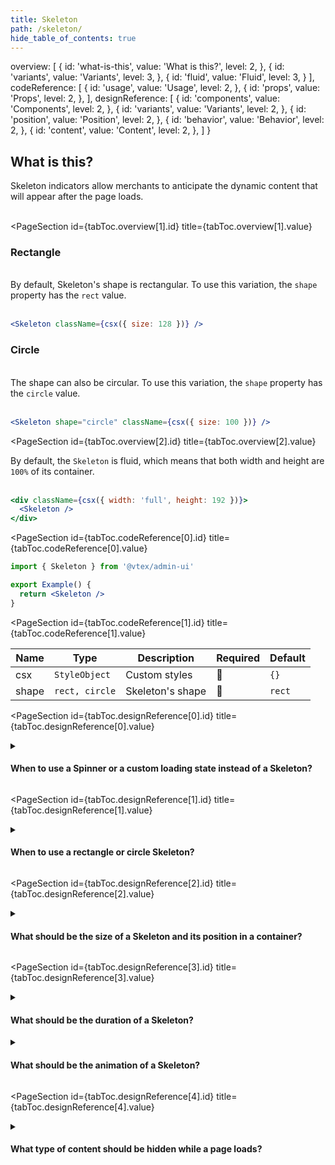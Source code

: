 ```yaml
---
title: Skeleton
path: /skeleton/
hide_table_of_contents: true
---
```



  overview: [
    {
      id: 'what-is-this',
      value: 'What is this?',
      level: 2,
    },
    {
      id: 'variants',
      value: 'Variants',
      level: 3,
    },
    {
      id: 'fluid',
      value: 'Fluid',
      level: 3,
    }
  ],
  codeReference: [
    {
      id: 'usage',
      value: 'Usage',
      level: 2,
    },
    {
      id: 'props',
      value: 'Props',
      level: 2,
    },
  ],
  designReference: [
    {
      id: 'components',
      value: 'Components',
      level: 2,
    },
    {
      id: 'variants',
      value: 'Variants',
      level: 2,
    },
    {
      id: 'position',
      value: 'Position',
      level: 2,
    },
    {
      id: 'behavior',
      value: 'Behavior',
      level: 2,
    },
    {
      id: 'content',
      value: 'Content',
      level: 2,
    },
  ]
}

<Page toc={tabToc} hasTabs>
<Panel id="overview">

<IntroSection>

## What is this?

Skeleton indicators allow merchants to anticipate the dynamic content that will appear after the page loads.
<br /><br />
</IntroSection>


<PageSection
  id={tabToc.overview[1].id}
  title={tabToc.overview[1].value}
>

### Rectangle

<br />
By default, Skeleton's shape is rectangular. To use this variation, the <code>shape</code> property has the <code>rect</code> value.
<br /><br />

```jsx live
<Skeleton className={csx({ size: 128 })} />
```

### Circle

<br />
The shape can also be circular. To use this variation, the <code>shape</code> property has the <code>circle</code> value.
<br /><br />

```jsx live
<Skeleton shape="circle" className={csx({ size: 100 })} />
```

</PageSection>

<PageSection
  id={tabToc.overview[2].id}
  title={tabToc.overview[2].value}
>

By default, the `Skeleton` is fluid, which means that both width and height are `100%` of its container.
<br /><br />

```jsx live
<div className={csx({ width: 'full', height: 192 })}>
  <Skeleton />
</div>
```  

</PageSection>

</Panel>

<Panel id="codeReference">

<PageSection
  id={tabToc.codeReference[0].id}
  title={tabToc.codeReference[0].value}
>

```jsx
import { Skeleton } from '@vtex/admin-ui'

export Example() {
  return <Skeleton />
}
```

</PageSection>

<PageSection
  id={tabToc.codeReference[1].id}
  title={tabToc.codeReference[1].value}
>

| Name  | Type           | Description      | Required | Default |
| ----- | -------------- | ---------------- | -------- | ------- |
| csx   | `StyleObject`  | Custom styles    | 🚫       | `{}`    |
| shape | `rect, circle` | Skeleton's shape | 🚫       | `rect`  |


</PageSection>
</Panel>


<Panel id="designReference">

<PageSection
  id={tabToc.designReference[0].id}
  title={tabToc.designReference[0].value}
>

<details>
  <summary><h4>When to use a Spinner or a custom loading state instead of a Skeleton?</h4></summary>
  <ul>
    <li>Choose a Spinner when the page is loaded, and a specific request will take over a second and less than five seconds.</li>
    <li>Choose a custom loading state with animations, illustrations, or progress bars when the request takes more than five seconds or when the content that will load has an irregular shape, such as a graph.</li>
  </ul>
  <br />
  <strong>What to avoid:</strong>
  <br /><br />
  <ul>
    <li>Don't show a loading state for requests that take less than a second.</li>
    <li>Don't show a Skeleton on a page that is already loaded.</li>
  </ul>
</details>

</PageSection>

<PageSection
  id={tabToc.designReference[1].id}
  title={tabToc.designReference[1].value}
>

<details>
  <summary><h4>When to use a rectangle or circle Skeleton?</h4></summary>
  <div>
    The Skeleton composition should closely resemble the content that will load. For example, pills should represent Tags, rectangles should represent Texts, and circles should represent Avatars.
  </div>
</details>

</PageSection>

<PageSection
  id={tabToc.designReference[2].id}
  title={tabToc.designReference[2].value}
>

<details>
  <summary><h4>What should be the size of a Skeleton and its position in a container?</h4></summary>
  Considering left-to-right interfaces, follow these recommendations:
  <ul>
    <li>Position Skeletons so they closely resemble the content that will load. For example, represent Text inside a Card with a set of rectangle Skeletons inside a Card.</li>
    <li>If the size or position of the content that will load depends on dynamic conditions, represent a common scenario in the loading state.</li>
    <li>Consider that some components already have a loading state that shouldn't be customized, such as the Skeletons in Table columns.</li>
  </ul>
  <br />
  <strong>What to avoid:</strong>
  <br /><br />
  <ul>
    <li>Don't use large and generic Skeletons. For example, use a set of rectangle Skeletons to represent a Text paragraph, each with a height equal to the line height of the Text that will load.</li>
  </ul>
</details>

</PageSection>

<PageSection
  id={tabToc.designReference[3].id}
  title={tabToc.designReference[3].value}
>

<details>
  <summary><h4>What should be the duration of a Skeleton?</h4></summary>
  <ul>
    <li>The Skeleton should be displayed during the initial loading of the page and should be removed as the content loads.</li>
  </ul>
  <br />
  <strong>What to avoid:</strong>
  <br /><br />
  <ul>
    <li>Don't use a Skeleton when the page takes longer than five seconds to load. Use a custom loading state instead.</li>
  </ul>
</details>

<details>
  <summary><h4>What should be the animation of a Skeleton?</h4></summary>
  <div>
    Skeletons have a default wave animation that is played in a loop. Don't customize this animation. Don't customize this animation.
  </div>
</details>

</PageSection>

<PageSection
  id={tabToc.designReference[4].id}
  title={tabToc.designReference[4].value}
>

<details>
  <summary><h4>What type of content should be hidden while a page loads?</h4></summary>
  <ul>
    <li>Skeletons should replace only the content that will load through requests. For example, the label of a piece of information should remain visible during loading.</li>
  </ul>
  <br />
  <strong>What to avoid:</strong>
  <br /><br />
  <ul>
    <li>Don't replace actions with Skeletons. Use the disabled state of the component if the action can't be triggered during loading.</li>
  </ul>
</details>

</PageSection>

</Panel>

</Page>